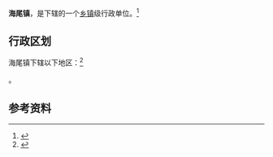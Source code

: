 {{中国乡级行政区|46/90/26/105/000}}

'''海尾镇'''，是{{PRC admin/fullname|46/90/26/105/000|3}}下辖的一个[[乡镇|乡镇]]级行政单位。<ref>{{PRC admin/ref sgc|{{PRC admin/parent|46/90/26/105/000}}}}</ref>

== 行政区划 ==

海尾镇下辖以下地区：<ref>{{PRC admin/ref sgc|46/90/26/105/000}}</ref>

{{PRC admin/children|46/90/26/105/000}}。

== 参考资料 ==

{{reflist}}

{{行政区划小作品}}
{{PRC admin/navcat|46/90/26/105/000}}
